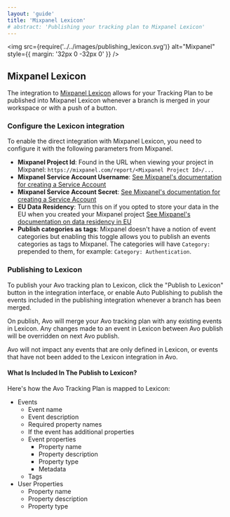 ```yaml
---
layout: 'guide'
title: 'Mixpanel Lexicon'
# abstract: 'Publishing your tracking plan to Mixpanel Lexicon'
---
```



<img
  src={require('../../images/publishing_lexicon.svg')}
  alt="Mixpanel"
  style={{ margin: '32px 0 -32px 0' }}
/>

## <a name="mixpanel-lexicon"></a> Mixpanel Lexicon

The integration to [Mixpanel Lexicon](https://mixpanel.com/data-governance/) allows for your Tracking Plan to be published into Mixpanel Lexicon whenever a branch is merged in your workspace or with a push of a button.

### Configure the Lexicon integration

To enable the direct integration with Mixpanel Lexicon, you need to configure it with the following parameters from Mixpanel.

- **Mixpanel Project Id**: Found in the URL when viewing your project in Mixpanel: `https://mixpanel.com/report/<Mixpanel Project Id>/...`
- **Mixpanel Service Account Username**: [See Mixpanel's documentation for creating a Service Account](https://developer.mixpanel.com/reference/authentication#service-accounts)
- **Mixpanel Service Account Secret**: [See Mixpanel's documentation for creating a Service Account](https://developer.mixpanel.com/reference/authentication#service-accounts)
- **EU Data Residency**: Turn this on if you opted to store your data in the EU when you created your Mixpanel project [See Mixpanel's documentation on data residency in EU](https://help.mixpanel.com/hc/en-us/articles/360039135652-Data-Residency-in-EU)
- **Publish categories as tags**: Mixpanel doesn't have a notion of event categories but enabling this toggle allows you to publish an events categories as tags to Mixpanel. The categories will have `Category: ` prepended to them, for example: `Category: Authentication`.

### Publishing to Lexicon

To publish your Avo tracking plan to Lexicon, click the "Publish to Lexicon" button in the integration interface, or enable Auto Publishing to publish the events included in the publishing integration whenever a branch has been merged.

On publish, Avo will merge your Avo tracking plan with any existing events in Lexicon. Any changes made to an event in Lexicon between Avo publish will be overridden on next Avo publish.

Avo will not impact any events that are only defined in Lexicon, or events that have not been added to the Lexicon integration in Avo.

#### What Is Included In The Publish to Lexicon?

Here's how the Avo Tracking Plan is mapped to Lexicon:

- Events
  - Event name
  - Event description
  - Required property names
  - If the event has additional properties
  - Event properties
    - Property name
    - Property description
    - Property type
    - Metadata
  - Tags
 - User Properties
   - Property name
   - Property description
   - Property type